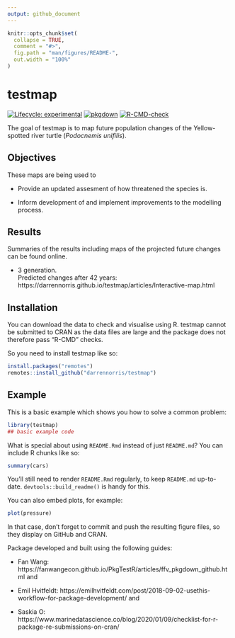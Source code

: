 ```yaml
---
output: github_document
---
```


<!-- README.md is generated from README.Rmd. Please edit that file -->

```r
knitr::opts_chunk$set(
  collapse = TRUE,
  comment = "#>",
  fig.path = "man/figures/README-",
  out.width = "100%"
)
```

# testmap

<!-- badges: start -->
[![Lifecycle: experimental](https://img.shields.io/badge/lifecycle-experimental-orange.svg)](https://lifecycle.r-lib.org/articles/stages.html#experimental)
[![pkgdown](https://github.com/darrennorris/testmap/workflows/pkgdown/badge.svg)](https://github.com/darrennorris/eprdados/actions)
[![R-CMD-check](https://github.com/darrennorris/testmap/actions/workflows/R-CMD-check.yaml/badge.svg)](https://github.com/darrennorris/testmap/actions/workflows/R-CMD-check.yaml)
<!-- badges: end -->

The goal of testmap is to map future population changes of 
the Yellow-spotted river turtle (*Podocnemis unifilis*).

## Objectives
These maps are being used to

 - Provide an updated assesment of how threatened the species is.

 - Inform development of and implement improvements to the modelling process.

 
## Results
Summaries of the results including maps of the projected future changes 
can be found online.

 - 3 generation.    
 Predicted changes after 42 years: https://darrennorris.github.io/testmap/articles/Interactive-map.html

## Installation

You can download the data to check and visualise using R.
testmap cannot be submitted to CRAN as the data files are large and the package 
does not therefore pass "R-CMD" checks.

So you need to install testmap like so:

``` r
install.packages("remotes")
remotes::install_github("darrennorris/testmap")
```

## Example

This is a basic example which shows you how to solve a common problem:

```r
library(testmap)
## basic example code
```

What is special about using `README.Rmd` instead of just `README.md`? You can include R chunks like so:

```r
summary(cars)
```

You'll still need to render `README.Rmd` regularly, to keep `README.md` up-to-date. `devtools::build_readme()` is handy for this.

You can also embed plots, for example:

```r
plot(pressure)
```

In that case, don't forget to commit and push the resulting figure files, so they display on GitHub and CRAN.

Package developed and built using the following guides:

 * Fan Wang: https://fanwangecon.github.io/PkgTestR/articles/ffv_pkgdown_github.html
and

 * Emil Hvitfeldt: https://emilhvitfeldt.com/post/2018-09-02-usethis-workflow-for-package-development/
and

 * Saskia O: https://www.marinedatascience.co/blog/2020/01/09/checklist-for-r-package-re-submissions-on-cran/
